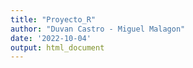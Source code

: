 ```yaml
---
title: "Proyecto_R"
author: "Duvan Castro - Miguel Malagon"
date: '2022-10-04'
output: html_document
---
```


